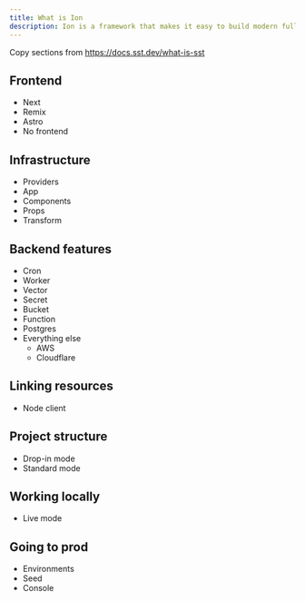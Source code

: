 ```yaml
---
title: What is Ion
description: Ion is a framework that makes it easy to build modern full-stack applications in your infrastructure.
---
```


Copy sections from https://docs.sst.dev/what-is-sst

## Frontend

- Next
- Remix
- Astro
- No frontend

## Infrastructure

- Providers
- App
- Components
- Props
- Transform

## Backend features

- Cron
- Worker
- Vector
- Secret
- Bucket
- Function
- Postgres
- Everything else
  - AWS
  - Cloudflare

## Linking resources

- Node client

## Project structure

- Drop-in mode
- Standard mode

## Working locally

- Live mode

## Going to prod

- Environments
- Seed
- Console
